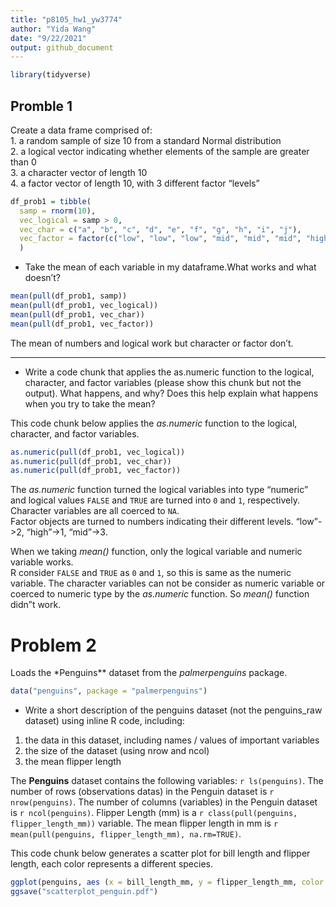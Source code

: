 ```yaml
---
title: "p8105_hw1_yw3774"
author: "Yida Wang"
date: "9/22/2021"
output: github_document
---
```


```r
library(tidyverse)
```

## Promble 1
Create a data frame comprised of:  
1. a random sample of size 10 from a standard Normal distribution  
2. a logical vector indicating whether elements of the sample are greater than 0  
3. a character vector of length 10  
4. a factor vector of length 10, with 3 different factor “levels”  

```r
df_prob1 = tibble(
  samp = rnorm(10),
  vec_logical = samp > 0,
  vec_char = c("a", "b", "c", "d", "e", "f", "g", "h", "i", "j"),
  vec_factor = factor(c("low", "low", "low", "mid", "mid", "mid", "high", "high", "high", "high"))
  )
```

* Take the mean of each variable in my dataframe.What works and what doesn’t?

```r
mean(pull(df_prob1, samp))
mean(pull(df_prob1, vec_logical))
mean(pull(df_prob1, vec_char))
mean(pull(df_prob1, vec_factor))
```

The mean of numbers and logical work but character or factor don't.

---
* Write a code chunk that applies the as.numeric function to the logical, character, and factor variables (please show this chunk but not the output). What happens, and why? Does this help explain what happens when you try to take the mean?

This code chunk below applies the _as.numeric_ function to the logical, character, and factor variables.

```r
as.numeric(pull(df_prob1, vec_logical))
as.numeric(pull(df_prob1, vec_char))
as.numeric(pull(df_prob1, vec_factor))
```

The _as.numeric_ function turned the logical variables into type "numeric" and logical values `FALSE` and `TRUE` are turned into `0` and `1`, respectively.  
Character variables are all coerced to `NA`.  
Factor objects are turned to numbers indicating their different levels. "low"->2, "high"->1, "mid"->3.

When we taking _mean()_ function, only the logical variable and numeric variable works.  
R consider `FALSE` and `TRUE` as `0` and `1`, so this is same as the numeric variable.
The character variables can not be consider as numeric variable or coerced to numeric type by the _as.numeric_ function. So _mean()_ function didn"t work.

# Problem 2
Loads the *Penguins** dataset from the _palmerpenguins_ package.

```r
data("penguins", package = "palmerpenguins")
```
* Write a short description of the penguins dataset (not the penguins_raw dataset) using inline R code, including:  
1. the data in this dataset, including names / values of important variables  
2. the size of the dataset (using nrow and ncol)  
3. the mean flipper length  

The **Penguins** dataset contains the following variables: `r ls(penguins)`.
The number of rows (observations datas) in the Penguin dataset is `r nrow(penguins)`.
The number of columns (variables) in the Penguin dataset is `r ncol(penguins)`.
Flipper Length (mm) is a `r class(pull(penguins, flipper_length_mm))` variable. The mean flipper length in mm is `r mean(pull(penguins, flipper_length_mm), na.rm=TRUE)`.

This code chunk below generates a scatter plot for bill length and flipper length, each color represents a different species.

```r
ggplot(penguins, aes (x = bill_length_mm, y = flipper_length_mm, color = species)) + geom_point() + ggtitle("Flipper Length vs. Bill Length for Penguins by Species") + theme(plot.title = element_text(size = 15, face = "bold", hjust = 0.5, lineheight = 1.5))
ggsave("scatterplot_penguin.pdf")
```